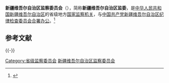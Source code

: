 {{Infobox PRCG
|机构名称 = 新疆维吾尔自治区监察委员会<br>{{lang|ug|شىنجاڭ ئۇيغۇر ئاپتونوم رايونلۇق رېۋىزىيە كومىتېتى}}
|标志1    = National Emblem of the People's Republic of China.svg
|标志1说明 = 
|标志2    =
|标志2说明 =
|中共合署办公 = [[中国共产党新疆维吾尔自治区纪律检查委员会|中国共产党新疆维吾尔自治区纪律检查委员会]]
|人员链接 = 
|职位1    = 主任
|人员1    = [[田湘利|田湘利]]
|职位2    = 副主任
|人员2    = [[姜新军|姜新军]]、[[黄建昆|黄建昆]]、[[哈布都拉·黑沙比亚|哈布都拉·黑沙比亚]]、[[阿迪力·艾力|阿迪力·艾力]]
|人数2    = 4
|授权法源 = 
|组织法规 =
|成立时间 = 
|被接替者 = [[新疆维吾尔自治区监察厅|新疆维吾尔自治区监察厅]]
|业务上级 = [[中华人民共和国国家监察委员会|中华人民共和国国家监察委员会]]
|组织上级 = [[新疆维吾尔自治区人民代表大会|新疆维吾尔自治区人民代表大会]]<br />[[新疆维吾尔自治区人民代表大会常务委员会|新疆维吾尔自治区人民代表大会常务委员会]]
|中共上级 = [[中国共产党中央纪律检查委员会|中国共产党中央纪律检查委员会]]
|中共本级 = [[中国共产党新疆维吾尔自治区纪律检查委员会|中国共产党新疆维吾尔自治区纪律检查委员会]]（[[合署办公|合署办公]]）（监察委不设[[党组|党组]]）
|机构类型 = 省级[[中华人民共和国国家监察机关|国家监察机关]]
|行政级别 = 副省级
|下级链接 = 
|场所1    = 
|地址1    = 
|邮编1    =
|电话1    =
|场所2    =
|地址2    = 
|电话2    = 
|官网2    = 
|官网     = http://www.xjjw.gov.cn/
}}

'''新疆维吾尔自治区监察委员会'''（{{lang-ug|شىنجاڭ ئۇيغۇر ئاپتونوم رايونلۇق رېۋىزىيە كومىتېتى}}），简称'''新疆维吾尔自治区监委'''，是[[中华人民共和国|中华人民共和国]][[新疆维吾尔自治区|新疆维吾尔自治区]]的省级地方[[中华人民共和国国家监察机关|国家监察机关]]，与[[中国共产党新疆维吾尔自治区纪律检查委员会|中国共产党新疆维吾尔自治区纪律检查委员会]][[合署办公|合署办公]]。<ref>{{Cite web|title=国家监察体制改革试点的重大阶段性成果——省级监察委员会诞生记|url=http://www.ccdi.gov.cn/toutiao/201802/t20180202_163150.html|accessdate=2020-08-12|work=中国纪检监察报}}</ref>

== 参考文献 ==
{{Reflist}}

{{-}}
{{党和国家机构|新疆维吾尔自治区|level=高级}}
{{中华人民共和国各省级行政区|监察机关}}
{{中华人民共和国新疆维吾尔自治区正职领导人|nocat}}
{{新疆维吾尔自治区领导人}}

[[Category:省级监察委员会|Category:省级监察委员会]]
[[Category:新疆维吾尔自治区监察委员会|]]